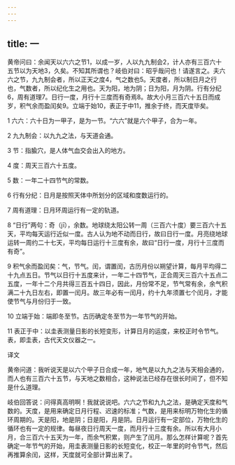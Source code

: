 ```yaml
---
---
---
```

title: 一
---




黄帝问曰：余闻天以六六之节1，以成一岁，人以九九制会2，计人亦有三百六十五节以为天地3，久矣。不知其所谓也？岐伯对曰：昭乎哉问也！请遂言之。夫六六之节，九九制会者，所以正天之度4，气之数也5。天度者，所以制日月之行也，气数者，所以纪化生之用也。天为阳，地为阴；日为阳，月为阴。行有分纪6，周有道理7。日行一度，月行十三度而有奇焉8。故大小月三百六十五日而成岁，积气余而盈闰矣9。立端于始10，表正于中11，推余于终，而天度毕矣。

1 六六：六十日为一甲子，是为一节。“六六”就是六个甲子，合为一年。

2 九九制会：以九九之法，与天道会通。

3 节：指腧穴，是人体气血交会出入的地方。

4 度：周天三百六十五度。

5 数：一年二十四节气的常数。

6 行有分纪：日月是按照天体中所划分的区域和度数运行的。

7 周有道理：日月环周运行有一定的轨道。

8 “日行”两句：奇（jī），余数。地球绕太阳公转一周（三百六十度）要三百六十五天，平均每天运行近似一度。古人认为地不动而日行，故曰日行一度。月亮绕地球运转一周约二十七天，平均每日运行十三度有余，故曰“日行一度，月行十三度而有奇”。

9 积气余而盈闰矣：气，节气。闰，谓置闰，古历月份以朔望计算，每月平均得二十九点五日。节气以日行十五度来计，一年二十四节气，正合周天三百六十五点二五度，一年十二个月共得三百五十四日，因此，月份常不足，节气常有余，余气积满二十九日左右，即置一闰月。故三年必有一闰月，约十九年须置七个闰月，才能使节气与月份归于一致。

10 立端于始：端即冬至节。古历确定冬至节为一年节气的开始。

11 表正于中：以圭表测量日影的长短变形，计算日月的运度，来校正时令节气。表，即圭表，古代天文仪器之一。

译文

黄帝问道：我听说天是以六个甲子日合成一年，地气是以九九之法与天相会通的，而人也有三百六十五节，与天地之数相合，这种说法已经存在很长时间了，但不知是什么道理。

岐伯回答说：问得真高明啊！我就说说吧。六六之节和九九之法，是确定天度和气数的。天度，是用来确定日月行程、迟速的标准；气数，是用来标明万物化生的循环周期的。天是阳，地是阴；日是阳，月是阴。日月运行有一定部位，万物化生的循环也有一定的规律。每昼夜日行周天一度，而月行十三度有余。所以有大月小月，合三百六十五天为一年，而余气积累，则产生了闰月。那么怎样计算呢？首先确定一年节气的开始，用圭表测量日影的长短变化，校正一年里的时令节气，然后再推算余闰，这样，天度就可全部计算出来了。